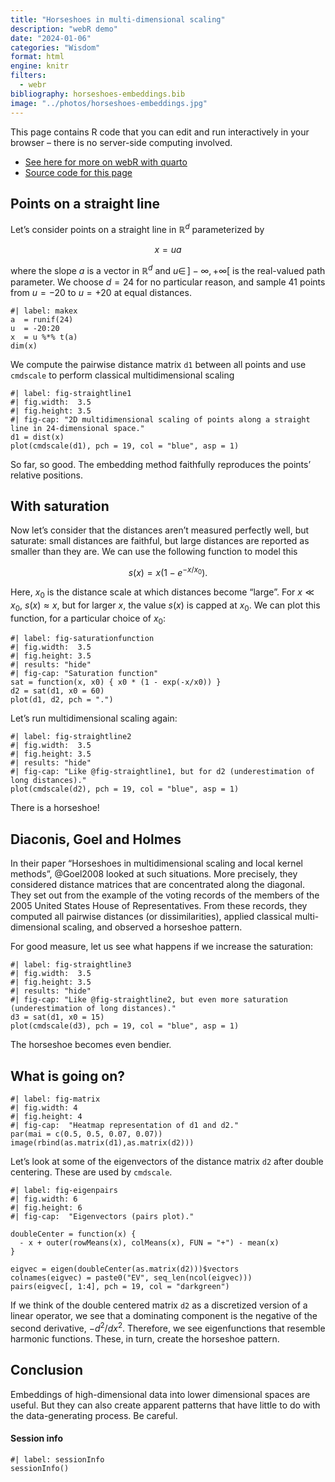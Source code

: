 ```yaml
---
title: "Horseshoes in multi-dimensional scaling"
description: "webR demo"
date: "2024-01-06"
categories: "Wisdom"
format: html
engine: knitr
filters:
  - webr
bibliography: horseshoes-embeddings.bib
image: "../photos/horseshoes-embeddings.jpg"
---
```


This page contains R code that you can edit and run interactively in your browser -- there is no server-side computing involved. 

- [See here for more on webR with quarto](<https://github.com/coatless/quarto-webr) 
- [Source code for this page](https://github.com/Huber-group-EMBL/Huber-group-EMBL.github.io/blob/main/posts/horseshoes-embeddings.qmd)

<!-- to execute the webR code in a regular R session:
knitr::knit(text = gsub("webr-r", "r", readLines("horseshoes-embeddings.qmd")), tangle = TRUE) |> textConnection(open="r") |> source()
-->

## Points on a straight line

Let's consider points on a straight line in ${\mathbb R}^d$ parameterized by

$$
x = ua
$$ 

where the slope $a$ is a vector in ${\mathbb R}^d$ and $u\in\,]-\infty,+\infty[$ is the real-valued path parameter. We choose $d=24$ for no particular reason, and sample 41 points from $u=-20$ to $u=+20$ at equal distances.

```webr-r
#| label: makex
a  = runif(24) 
u  = -20:20
x  = u %*% t(a)
dim(x)
```

We compute the pairwise distance matrix `d1` between all points and use `cmdscale` to perform classical multidimensional scaling

```webr-r
#| label: fig-straightline1
#| fig.width:  3.5
#| fig.height: 3.5
#| fig-cap: "2D multidimensional scaling of points along a straight line in 24-dimensional space."
d1 = dist(x)
plot(cmdscale(d1), pch = 19, col = "blue", asp = 1)
```

So far, so good. The embedding method faithfully reproduces the points' relative positions.

## With saturation

Now let's consider that the distances aren't measured perfectly well, but saturate: small distances are faithful, but large distances are reported as smaller than they are. We can use the following function to model this

$$
s(x) = x \left(1-e^{-x/x_0}\right).
$$

Here, $x_0$ is the distance scale at which distances become "large". For $x\ll x_0$, $s(x)\approx x$, but for larger $x$, the value $s(x)$ is capped at $x_0$. We can plot this function, for a particular choice of $x_0$:

```webr-r
#| label: fig-saturationfunction
#| fig.width:  3.5
#| fig.height: 3.5
#| results: "hide"
#| fig-cap: "Saturation function"
sat = function(x, x0) { x0 * (1 - exp(-x/x0)) }
d2 = sat(d1, x0 = 60)
plot(d1, d2, pch = ".")
```

Let's run multidimensional scaling again:

```webr-r
#| label: fig-straightline2
#| fig.width:  3.5
#| fig.height: 3.5
#| results: "hide"
#| fig-cap: "Like @fig-straightline1, but for d2 (underestimation of long distances)."
plot(cmdscale(d2), pch = 19, col = "blue", asp = 1)
```

There is a horseshoe!

## Diaconis, Goel and Holmes

In their paper "Horseshoes in multidimensional scaling and local kernel
methods", @Goel2008 looked at such situations. More precisely, they considered distance matrices 
that are concentrated along the diagonal. They set out from the example of
the voting records of the members of the 2005 United States House of
Representatives. From these records, they computed all pairwise
distances (or dissimilarities), applied classical multi-dimensional
scaling, and observed a horseshoe pattern.

For good measure, let us see what happens if we increase the saturation:

```webr-r
#| label: fig-straightline3
#| fig.width:  3.5
#| fig.height: 3.5
#| results: "hide"
#| fig-cap: "Like @fig-straightline2, but even more saturation (underestimation of long distances)."
d3 = sat(d1, x0 = 15)
plot(cmdscale(d3), pch = 19, col = "blue", asp = 1)
```

The horseshoe becomes even bendier.

## What is going on?

```webr-r
#| label: fig-matrix
#| fig.width: 4
#| fig.height: 4
#| fig-cap:  "Heatmap representation of d1 and d2."
par(mai = c(0.5, 0.5, 0.07, 0.07))
image(rbind(as.matrix(d1),as.matrix(d2)))
```

Let's look at some of the eigenvectors of the distance matrix `d2` after
double centering. These are used by `cmdscale`.

```webr-r
#| label: fig-eigenpairs
#| fig.width: 6
#| fig.height: 6
#| fig-cap:  "Eigenvectors (pairs plot)."

doubleCenter = function(x) {
  - x + outer(rowMeans(x), colMeans(x), FUN = "+") - mean(x)
}

eigvec = eigen(doubleCenter(as.matrix(d2)))$vectors
colnames(eigvec) = paste0("EV", seq_len(ncol(eigvec)))
pairs(eigvec[, 1:4], pch = 19, col = "darkgreen")
```

If we think of the double centered matrix `d2` as a discretized version of a linear operator, we see that a dominating component is the negative of the second derivative, $-d^2/dx^2$. Therefore, we see eigenfunctions that resemble harmonic functions. These, in turn, create the horseshoe pattern.

## Conclusion

Embeddings of high-dimensional data into lower dimensional spaces are useful. But they can also create apparent patterns that have little to do with the data-generating process. Be careful.

#### Session info

```webr-r
#| label: sessionInfo
sessionInfo()
```

